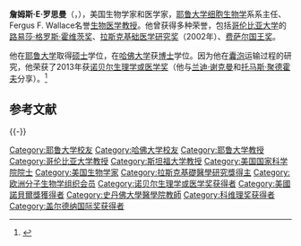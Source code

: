 {{Infobox scientist
| name              = 詹姆斯·罗思曼{{Nobel icon|prize=2013年诺贝尔生理学或医学奖|link=诺贝尔生理学或医学奖}}<br><small>{{lang|en|James E. Rothman}}</small>
| image             = James Edward Rothman.jpg
| image_size        = 
| alt               = 
| caption           = 
| birth_date        = {{birth date and age|1950|11|03|mf=y}}
| birth_place       = [[美國|美國]][[黑弗里尔_(马萨诸塞州)|麻省黑弗里尔]]
| death_date        = <!-- {{Death date and age|YYYY|MM|DD|YYYY|MM|DD}} (death date then birth date) -->
| death_place       = 
| residence         = 
| citizenship       = 
| nationality       = {{USA}}
| fields            = [[细胞生物学|细胞生物学]]
| workplaces        = [[耶鲁大学|耶鲁大学]]、[[哥倫比亞大學|哥倫比亞大學]]、{{tsl|en|Memorial Sloan–Kettering Cancer Center|斯隆·凱特琳紀念癌症中心}}、[[普林斯頓大學|普林斯頓大學]]、[[史丹佛大學|史丹佛大學]]<ref name="bio">{{cite web |url=http://www.chem.yale.edu/faculty/rothman.html |title=James E. Rothman, Faculty: Yale Department of Chemistry |publisher=Chem.yale.edu |date= |accessdate=2013-10-07 |deadurl=yes |archiveurl=https://web.archive.org/web/20181225091500/https://chem.yale.edu/faculty/rothman.html%20 |archivedate=2018-12-25 }}</ref>
| alma_mater        = [[耶鲁大学|耶鲁大学]]<br>[[哈佛大学|哈佛大学]]
| doctoral_advisor  = 
| academic_advisors = 
| doctoral_students = 
| notable_students  = 
| known_for         = 
| author_abbrev_bot = 
| author_abbrev_zoo = 
| influences        = 
| influenced        = 
| awards            = [[路易莎·格罗斯·霍维茨奖|路易莎·格罗斯·霍维茨奖]] (2002)<br />[[拉斯克基礎醫學研究獎|拉斯克基礎醫學研究獎]] (2002)<br />[[诺贝尔生理学和医学奖|诺贝尔生理学和医学奖]] (2013)<ref>[http://www.apdnews.com/news/36035.html 2013年诺贝尔生理学或医学奖揭晓] {{Wayback|url=http://www.apdnews.com/news/36035.html |date=20131011031523 }}，亚太日报，2013年10月10日</ref>
| signature         = <!--(filename only)-->
| signature_alt     = 
| footnotes         = 
| spouse            = 
}}

'''詹姆斯·E·罗思曼'''（{{lang-en|'''James E. Rothman'''}}，{{bd|1950年|11月3日||catIdx=Rothman, James E.}}），美国生物学家和医学家，[[耶鲁大学|耶鲁大学]][[细胞生物学|细胞生物学]]系系主任、Fergus F. Wallace名誉[[生物医学|生物医学]][[教授|教授]]。他曾获得多种荣誉，包括[[哥伦比亚大学|哥伦比亚大学]]的[[路易莎·格罗斯·霍维茨奖|路易莎·格罗斯·霍维茨奖]]、[[拉斯克基础医学研究奖|拉斯克基础医学研究奖]]（2002年）、[[费萨尔国王奖|费萨尔国王奖]]。

他在[[耶鲁大学|耶鲁大学]]取得[[硕士|硕士]]学位，在[[哈佛大学|哈佛大学]]获[[博士|博士]]学位。因为他在[[囊泡|囊泡]]运输过程的研究，他荣获了2013年获[[诺贝尔生理学或医学奖|诺贝尔生理学或医学奖]]（他与[[兰迪·谢克曼|兰迪·谢克曼]]和[[托马斯·聚德霍夫|托马斯·聚德霍夫]]分享）。<ref name="nobel">{{cite web|url=http://www.nobelprize.org/nobel_prizes/medicine/laureates/2013/|title=The Nobel Prize in Physiology or Medicine 2013|publisher=Nobel Foundation|accessdate=2013-10-07|archive-date=2014-01-04|archive-url=https://www.webcitation.org/6MNL21bYs?url=http://www.nobelprize.org/nobel_prizes/medicine/laureates/2013/|dead-url=no}}</ref>

== 参考文献 ==
{{Reflist}}

{{-}}
{{诺贝尔生理学或医学奖获得者}}
{{2013年诺贝尔奖获得者}}
{{科维理奖获得者}}
{{加拿大盖尔德纳国际奖获得者}}
{{路易莎·格罗斯·霍维茨奖获得者}}
{{阿尔伯特·拉斯克基础医学研究奖获得者}}

{{Authority control}}

{{DEFAULTSORT:Rothman, James E.}}
[[Category:耶鲁大学校友|Category:耶鲁大学校友]]
[[Category:哈佛大学校友|Category:哈佛大学校友]]
[[Category:耶鲁大学教授|Category:耶鲁大学教授]]
[[Category:哥伦比亚大学教授|Category:哥伦比亚大学教授]]
[[Category:斯坦福大学教授|Category:斯坦福大学教授]]
[[Category:美国国家科学院院士|Category:美国国家科学院院士]]
[[Category:美国生物学家|Category:美国生物学家]]
[[Category:拉斯克基礎醫學研究獎得主|Category:拉斯克基礎醫學研究獎得主]]
[[Category:欧洲分子生物学组织会员|Category:欧洲分子生物学组织会员]]
[[Category:诺贝尔生理学或医学奖获得者|Category:诺贝尔生理学或医学奖获得者]]
[[Category:美國諾貝爾獎獲得者|Category:美國諾貝爾獎獲得者]]
[[Category:史丹佛大學醫學院教師|Category:史丹佛大學醫學院教師]]
[[Category:科维理奖获得者|Category:科维理奖获得者]]
[[Category:盖尔德纳国际奖获得者|Category:盖尔德纳国际奖获得者]]